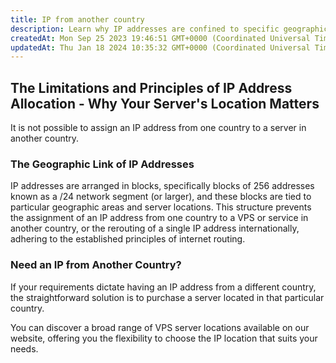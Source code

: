 ```yaml
---
title: IP from another country
description: Learn why IP addresses are confined to specific geographic locations and how they adhere to the principles of internet routing. Explore our diverse range of VPS server locations to find the IP location you require.
createdAt: Mon Sep 25 2023 19:46:51 GMT+0000 (Coordinated Universal Time)
updatedAt: Thu Jan 18 2024 10:35:32 GMT+0000 (Coordinated Universal Time)
---
```



## The Limitations and Principles of IP Address Allocation - Why Your Server's Location Matters

It is not possible to assign an IP address from one country to a server in another country.

### The Geographic Link of IP Addresses

IP addresses are arranged in blocks, specifically blocks of 256 addresses known as a /24 network segment (or larger), and these blocks are tied to particular geographic areas and server locations. This structure prevents the assignment of an IP address from one country to a VPS or service in another country, or the rerouting of a single IP address internationally, adhering to the established principles of internet routing.

### Need an IP from Another Country?

If your requirements dictate having an IP address from a different country, the straightforward solution is to purchase a server located in that particular country.

You can discover a broad range of VPS server locations available on our website, offering you the flexibility to choose the IP location that suits your needs.

<CtaButton
  label='Our Server Locations'
  link='https://www.edisglobal.com/#server-locations'
  openInNewTab={true}
/>
